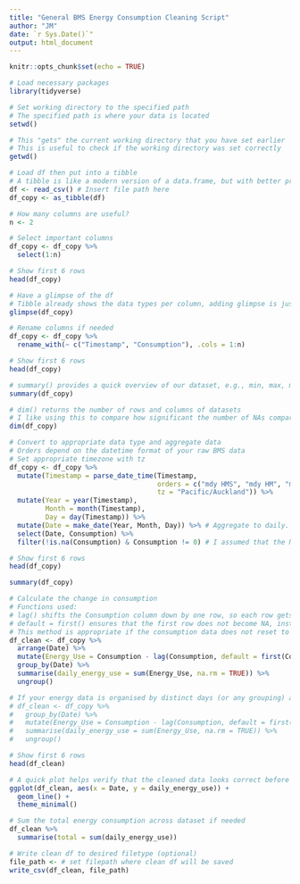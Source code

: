 ```yaml
---
title: "General BMS Energy Consumption Cleaning Script"
author: "JM"
date: `r Sys.Date()`"
output: html_document
---
```


```r
knitr::opts_chunk$set(echo = TRUE)
```

```r
# Load necessary packages
library(tidyverse)
```

```r
# Set working directory to the specified path
# The specified path is where your data is located
setwd()
```

```r
# This "gets" the current working directory that you have set earlier
# This is useful to check if the working directory was set correctly
getwd()
```

```r
# Load df then put into a tibble
# A tibble is like a modern version of a data.frame, but with better printing and handling of large datasets
df <- read_csv() # Insert file path here
df_copy <- as_tibble(df)
```

```r
# How many columns are useful?
n <- 2

# Select important columns
df_copy <- df_copy %>%
  select(1:n)

# Show first 6 rows
head(df_copy)
```

```r
# Have a glimpse of the df
# Tibble already shows the data types per column, adding glimpse is just good practice
glimpse(df_copy)
```

```r
# Rename columns if needed
df_copy <- df_copy %>%
  rename_with(~ c("Timestamp", "Consumption"), .cols = 1:n)

# Show first 6 rows
head(df_copy)
```

```r
# summary() provides a quick overview of our dataset, e.g., min, max, mean, median, quartiles, number of NAs, etc.
summary(df_copy)
```

```r
# dim() returns the number of rows and columns of datasets
# I like using this to compare how significant the number of NAs compared to the size of the dataset
dim(df_copy)
```

```r
# Convert to appropriate data type and aggregate data
# Orders depend on the datetime format of your raw BMS data
# Set appropriate timezone with tz
df_copy <- df_copy %>%
  mutate(Timestamp = parse_date_time(Timestamp, 
                                     orders = c("mdy HMS", "mdy HM", "mdy H"),
                                     tz = "Pacific/Auckland")) %>%
  mutate(Year = year(Timestamp),
         Month = month(Timestamp),
         Day = day(Timestamp)) %>%
  mutate(Date = make_date(Year, Month, Day)) %>% # Aggregate to daily. Can aggregate to hourly or half hourly level depending on need.
  select(Date, Consumption) %>%
  filter(!is.na(Consumption) & Consumption != 0) # I assumed that the NAs and zeros are insignificant in this case. This is not always the case.

# Show first 6 rows
head(df_copy)
```

```r
summary(df_copy)
```

```r
# Calculate the change in consumption
# Functions used:
# lag() shifts the Consumption column down by one row, so each row gets the previous row's value
# default = first() ensures that the first row does not become NA, instead it substracts itself resulting it to 0
# This method is appropriate if the consumption data does not reset to a "default" value every new day, and instead the first entry of a new day builds upon the last entry of the previous day
df_clean <- df_copy %>%
  arrange(Date) %>%
  mutate(Energy_Use = Consumption - lag(Consumption, default = first(Consumption))) %>% # This calculates the change in Consumption from the previous row
  group_by(Date) %>%
  summarise(daily_energy_use = sum(Energy_Use, na.rm = TRUE)) %>%
  ungroup()

# If your energy data is organised by distinct days (or any grouping) and you want to calculate the change in consumption within each day independently
# df_clean <- df_copy %>%
#   group_by(Date) %>%
#   mutate(Energy_Use = Consumption - lag(Consumption, default = first(Consumption))) %>% # This calculates the change in Consumption from the previous row
#   summarise(daily_energy_use = sum(Energy_Use, na.rm = TRUE)) %>%
#   ungroup()

# Show first 6 rows
head(df_clean)
```

```r
# A quick plot helps verify that the cleaned data looks correct before analysis
ggplot(df_clean, aes(x = Date, y = daily_energy_use)) +
  geom_line() +
  theme_minimal()
```

```r
# Sum the total energy consumption across dataset if needed
df_clean %>%
  summarise(total = sum(daily_energy_use))
```

```r
# Write clean df to desired filetype (optional)
file_path <- # set filepath where clean df will be saved
write_csv(df_clean, file_path)
```





